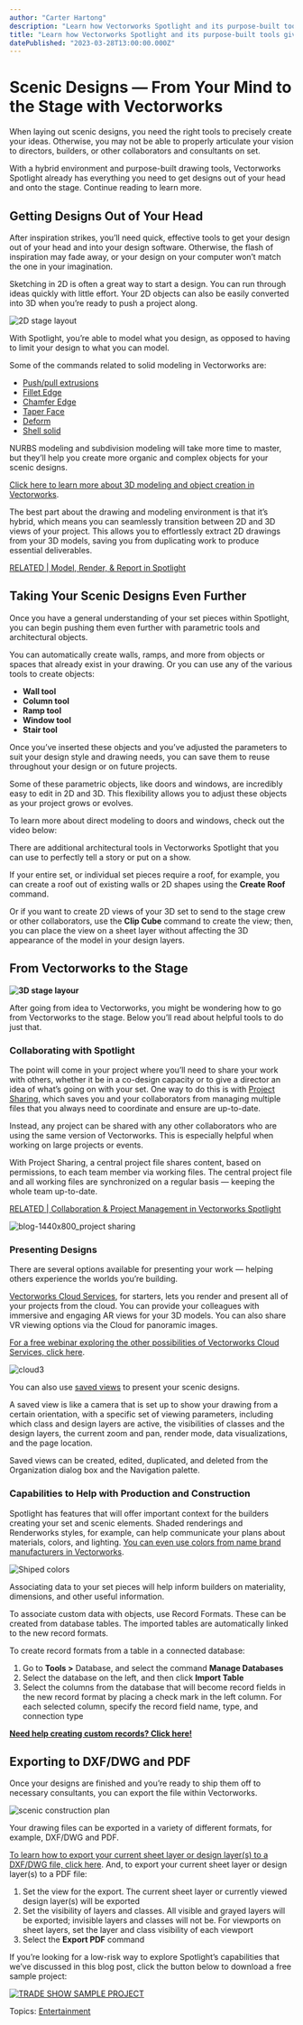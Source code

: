 ```yaml
---
author: "Carter Hartong"
description: "Learn how Vectorworks Spotlight and its purpose-built tools give you everything you need to bring your designs to life."
title: "Learn how Vectorworks Spotlight and its purpose-built tools give you everything you need to bring your designs to life." 
datePublished: "2023-03-28T13:00:00.000Z"
---
```

# Scenic Designs — From Your Mind to the Stage with Vectorworks

When laying out scenic designs, you need the right tools to precisely create your ideas. Otherwise, you may not be able to properly articulate your vision to directors, builders, or other collaborators and consultants on set.

With a hybrid environment and purpose-built drawing tools, Vectorworks Spotlight already has everything you need to get designs out of your head and onto the stage. Continue reading to learn more.

## Getting Designs Out of Your Head 

After inspiration strikes, you’ll need quick, effective tools to get your design out of your head and into your design software. Otherwise, the flash of inspiration may fade away, or your design on your computer won’t match the one in your imagination.

Sketching in 2D is often a great way to start a design. You can run through ideas quickly with little effort. Your 2D objects can also be easily converted into 3D when you’re ready to push a project along.

![2D stage layout](https://blog.vectorworks.net/hs-fs/hubfs/Blog%20Images/230310_ENT%20Scenic%20Design/2D%20stage%20layout.png?width=1440&height=690&name=2D%20stage%20layout.png)

With Spotlight, you’re able to model what you design, as opposed to having to limit your design to what you can model.

Some of the commands related to solid modeling in Vectorworks are:

* [Push/pull extrusions](https://app-help.vectorworks.net/2023/eng/VW2023%5FGuide/Shapes3/Direct%5Fmodeling%5Fwith%5Fthe%5FPush%5FPull%5Ftool.htm?rhsearch=push%2Fpull%20extrusions&rhhlterm=push%20pull)
* [Fillet Edge](https://app-help.vectorworks.net/2023/eng/VW2023%5FGuide/Shapes2/Filleting%20solid%5Fedges.htm?rhhlterm=filleting%20fillet%20filleted%20edges%20edge&rhsearch=fillet%20edge)
* [Chamfer Edge](https://app-help.vectorworks.net/2023/eng/VW2023%5FGuide/Objects%5Fedit2/Chamfer%20tool.htm?rhhlterm=chamfer%20chamfered%20chamfering&rhsearch=chamfer)
* [Taper Face](https://app-help.vectorworks.net/2023/eng/VW2023%5FGuide/Shapes2/Tapering%5Ffaces.htm?rhhlterm=tapering%20taper%20tapers%20tapered%20faces%20face&rhsearch=Taper%20face)
* [Deform](https://app-help.vectorworks.net/2023/eng/VW2023%5FGuide/Shapes3/Deforming%5Fsolids%5Fand%5FNURBS%5Fsurfaces.htm?rhhlterm=deforming%20deform%20deforms&rhsearch=%20deform)
* [Shell solid](https://app-help.vectorworks.net/2023/eng/VW2023%5FGuide/Shapes3/Shell%5Ffrom%5Fa%5Fsolid%5Fobject.htm?rhhlterm=shell%20solid%20solids&rhsearch=shell%20solid)

NURBS modeling and subdivision modeling will take more time to master, but they’ll help you create more organic and complex objects for your scenic designs. 

[Click here to learn more about 3D modeling and object creation in Vectorworks](../../../net/vectorworks/blog/the-best-3d-modeling-for-interior-architecture.html).

The best part about the drawing and modeling environment is that it’s hybrid, which means you can seamlessly transition between 2D and 3D views of your project. This allows you to effortlessly extract 2D drawings from your 3D models, saving you from duplicating work to produce essential deliverables.

[RELATED | Model, Render, & Report in Spotlight](../../../net/vectorworks/blog/get-to-know-your-modeling-toolbelt-in-vectorworks-spotlight.html)

## Taking Your Scenic Designs Even Further

Once you have a general understanding of your set pieces within Spotlight, you can begin pushing them even further with parametric tools and architectural objects.

You can automatically create walls, ramps, and more from objects or spaces that already exist in your drawing. Or you can use any of the various tools to create objects:

* **Wall tool**
* **Column tool**
* **Ramp tool**
* **Window tool**
* **Stair tool**

Once you’ve inserted these objects and you’ve adjusted the parameters to suit your design style and drawing needs, you can save them to reuse throughout your design or on future projects.

Some of these parametric objects, like doors and windows, are incredibly easy to edit in 2D and 3D. This flexibility allows you to adjust these objects as your project grows or evolves.

To learn more about direct modeling to doors and windows, check out the video below:

There are additional architectural tools in Vectorworks Spotlight that you can use to perfectly tell a story or put on a show.

If your entire set, or individual set pieces require a roof, for example, you can create a roof out of existing walls or 2D shapes using the **Create Roof** command.

Or if you want to create 2D views of your 3D set to send to the stage crew or other collaborators, use the **Clip Cube** command to create the view; then, you can place the view on a sheet layer without affecting the 3D appearance of the model in your design layers.

## **From Vectorworks to the Stage**

**![3D stage layour](https://blog.vectorworks.net/hs-fs/hubfs/Blog%20Images/230310_ENT%20Scenic%20Design/3D%20stage%20layour.png?width=1440&height=1092&name=3D%20stage%20layour.png)**

After going from idea to Vectorworks, you might be wondering how to go from Vectorworks to the stage. Below you’ll read about helpful tools to do just that.

### Collaborating with Spotlight

The point will come in your project where you’ll need to share your work with others, whether it be in a co-design capacity or to give a director an idea of what’s going on with your set. One way to do this is with [Project Sharing](../../../net/vectorworks/blog/an-overview-of-project-sharing-in-vectorworks-software.html), which saves you and your collaborators from managing multiple files that you always need to coordinate and ensure are up-to-date.

Instead, any project can be shared with any other collaborators who are using the same version of Vectorworks. This is especially helpful when working on large projects or events. 

With Project Sharing, a central project file shares content, based on permissions, to each team member via working files. The central project file and all working files are synchronized on a regular basis — keeping the whole team up-to-date.

[RELATED | Collaboration & Project Management in Vectorworks Spotlight](../../../net/vectorworks/blog/better-collaboration-spotlight-production-design.html)

![blog-1440x800_project sharing](https://blog.vectorworks.net/hs-fs/hubfs/Blog%20Images/230214_Production%20Design%20Collaboration/blog-1440x800_project%20sharing.png?width=1440&height=800&name=blog-1440x800_project%20sharing.png)

### Presenting Designs

There are several options available for presenting your work — helping others experience the worlds you’re building.

[Vectorworks Cloud Services](https://www.vectorworks.net/en-US/cloud-services), for starters, lets you render and present all of your projects from the cloud. You can provide your colleagues with immersive and engaging AR views for your 3D models. You can also share VR viewing options via the Cloud for panoramic images.

[For a free webinar exploring the other possibilities of Vectorworks Cloud Services, click here](https://university.vectorworks.net/course/view.php?id=2433).

![cloud3](https://blog.vectorworks.net/hs-fs/hubfs/Blog%20Images/210917_ARCH%20Challenges/cloud3.png?width=500&height=500&name=cloud3.png)

You can also use [saved views](../../../net/vectorworks/blog/the-1-key-to-seamless-file-navigation.html) to present your scenic designs.

A saved view is like a camera that is set up to show your drawing from a certain orientation, with a specific set of viewing parameters, including which class and design layers are active, the visibilities of classes and the design layers, the current zoom and pan, render mode, data visualizations, and the page location.

Saved views can be created, edited, duplicated, and deleted from the Organization dialog box and the Navigation palette.

### **Capabilities to Help with Production and Construction** 

Spotlight has features that will offer important context for the builders creating your set and scenic elements. Shaded renderings and Renderworks styles, for example, can help communicate your plans about materials, colors, and lighting. [You can even use colors from name brand manufacturers in Vectorworks](../../../net/vectorworks/blog/2023-colors-of-the-year-vectorworks-palette.html).

![Shiped colors](https://blog.vectorworks.net/hs-fs/hubfs/Blog%20Images/230310_ENT%20Scenic%20Design/Shiped%20colors.png?width=500&height=506&name=Shiped%20colors.png)

Associating data to your set pieces will help inform builders on materiality, dimensions, and other useful information.

To associate custom data with objects, use Record Formats. These can be created from database tables. The imported tables are automatically linked to the new record formats.

To create record formats from a table in a connected database:

1. Go to **Tools >** Database, and select the command **Manage Databases**
2. Select the database on the left, and then click **Import Table**
3. Select the columns from the database that will become record fields in the new record format by placing a check mark in the left column. For each selected column, specify the record field name, type, and connection type

[**Need help creating custom records? Click here!**](https://app-help.vectorworks.net/2023/eng/VW2023%5FGuide/RecordsSchedules/Creating%20record%5Fformats.htm?rhsearch=create%20record&rhhlterm=creating%20create%20creates%20created%20record)

## Exporting to DXF/DWG and PDF

Once your designs are finished and you’re ready to ship them off to necessary consultants, you can export the file within Vectorworks.

![scenic construction plan](https://blog.vectorworks.net/hs-fs/hubfs/Blog%20Images/230310_ENT%20Scenic%20Design/scenic%20construction%20plan.png?width=1440&height=1023&name=scenic%20construction%20plan.png)

Your drawing files can be exported in a variety of different formats, for example, DXF/DWG and PDF.

[To learn how to export your current sheet layer or design layer(s) to a DXF/DWG file, click here](https://app-help.vectorworks.net/2023/eng/VW2023%5FGuide/DXFDWG/DXF%5FDWG%5Fand%5FDWF%5Ffile%5Fexport.htm). And, to export your current sheet layer or design layer(s) to a PDF file:

1. Set the view for the export. The current sheet layer or currently viewed design layer(s) will be exported
2. Set the visibility of layers and classes. All visible and grayed layers will be exported; invisible layers and classes will not be. For viewports on sheet layers, set the layer and class visibility of each viewport
3. Select the **Export PDF** command

If you’re looking for a low-risk way to explore Spotlight’s capabilities that we’ve discussed in this blog post, click the button below to download a free sample project:

[![TRADE SHOW SAMPLE PROJECT](https://no-cache.hubspot.com/cta/default/3018241/a4e04183-1abb-4843-b832-75a621b50890.png)](https://cta-redirect.hubspot.com/cta/redirect/3018241/a4e04183-1abb-4843-b832-75a621b50890) 

 Topics: [Entertainment](https://blog.vectorworks.net/topic/entertainment) 

 